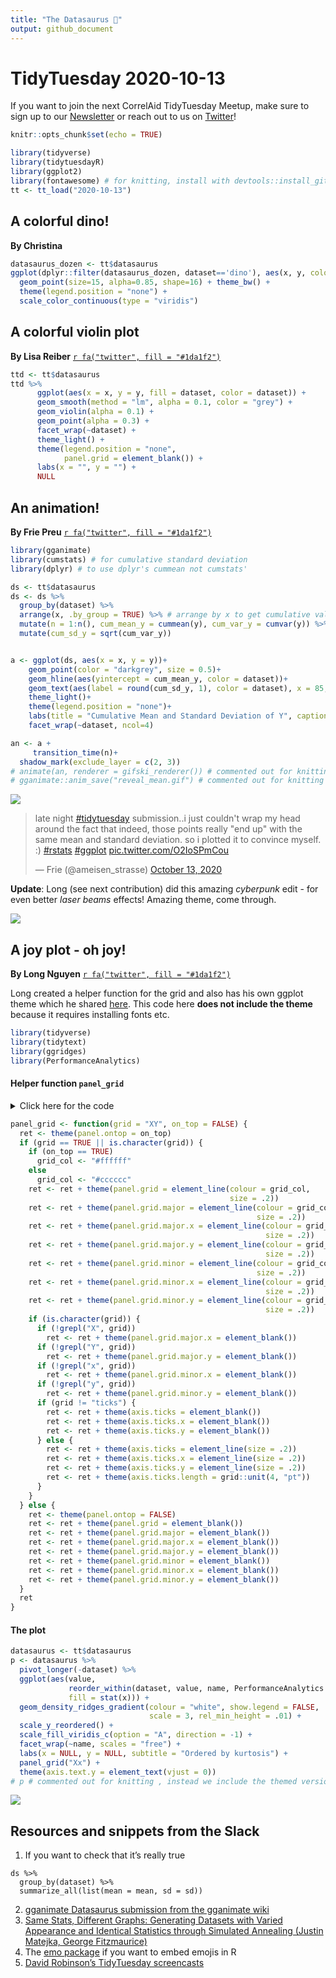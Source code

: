 ```yaml
---
title: "The Datasaurus 🦖"
output: github_document
---
```


# TidyTuesday 2020-10-13

If you want to join the next CorrelAid TidyTuesday Meetup, make sure to sign up to our [Newsletter](https://correlaid.us12.list-manage.com/subscribe?u=b294bf2834adf5d89bdd2dd5a&id=915f3f3eff) or reach out to us on [Twitter](https://twitter.com/CorrelAid)!
```r
knitr::opts_chunk$set(echo = TRUE)

```


```r
library(tidyverse)
library(tidytuesdayR)
library(ggplot2)
library(fontawesome) # for knitting, install with devtools::install_github("rstudio/fontawesome")
tt <- tt_load("2020-10-13")
```
## A colorful dino!
**By Christina**
```r
datasaurus_dozen <- tt$datasaurus
ggplot(dplyr::filter(datasaurus_dozen, dataset=='dino'), aes(x, y, colour=-x)) +
  geom_point(size=15, alpha=0.85, shape=16) + theme_bw() +
  theme(legend.position = "none") +
  scale_color_continuous(type = "viridis")
```

## A colorful violin plot 
**By Lisa Reiber** [`r fa("twitter", fill = "#1da1f2")`](https://twitter.com/lisa_reiber)


```r
ttd <- tt$datasaurus
ttd %>% 
      ggplot(aes(x = x, y = y, fill = dataset, color = dataset)) +
      geom_smooth(method = "lm", alpha = 0.1, color = "grey") +
      geom_violin(alpha = 0.1) +
      geom_point(alpha = 0.3) +
      facet_wrap(~dataset) +
      theme_light() +
      theme(legend.position = "none",
            panel.grid = element_blank()) +
      labs(x = "", y = "") +
      NULL
```

## An animation!
**By Frie Preu** [`r fa("twitter", fill = "#1da1f2")`](https://twitter.com/ameisen_strasse)

```r
library(gganimate)
library(cumstats) # for cumulative standard deviation
library(dplyr) # to use dplyr's cummean not cumstats'
```

```r
ds <- tt$datasaurus
ds <- ds %>% 
  group_by(dataset) %>% 
  arrange(x, .by_group = TRUE) %>% # arrange by x to get cumulative values that we use for the animation
  mutate(n = 1:n(), cum_mean_y = cummean(y), cum_var_y = cumvar(y)) %>% 
  mutate(cum_sd_y = sqrt(cum_var_y))


a <- ggplot(ds, aes(x = x, y = y))+
    geom_point(color = "darkgrey", size = 0.5)+
    geom_hline(aes(yintercept = cum_mean_y, color = dataset))+
    geom_text(aes(label = round(cum_sd_y, 1), color = dataset), x = 85, y = 10, size = 3)+
    theme_light()+
    theme(legend.position = "none")+
    labs(title = "Cumulative Mean and Standard Deviation of Y", caption = "Standard deviation in the bottom right corner of each plot.")+
    facet_wrap(~dataset, ncol=4)

an <- a +
     transition_time(n)+
  shadow_mark(exclude_layer = c(2, 3))
# animate(an, renderer = gifski_renderer()) # commented out for knitting
# gganimate::anim_save("reveal_mean.gif") # commented out for knitting 

```
![](reveal_mean.gif)

<blockquote class="twitter-tweet"><p lang="en" dir="ltr">late night <a href="https://twitter.com/hashtag/tidytuesday?src=hash&amp;ref_src=twsrc%5Etfw">#tidytuesday</a> submission..i just couldn&#39;t wrap my head around the fact that indeed, those points really &quot;end up&quot; with the same mean and standard deviation. so i plotted it to convince myself. :) <a href="https://twitter.com/hashtag/rstats?src=hash&amp;ref_src=twsrc%5Etfw">#rstats</a> <a href="https://twitter.com/hashtag/ggplot?src=hash&amp;ref_src=twsrc%5Etfw">#ggplot</a> <a href="https://t.co/O2IoSPmCou">pic.twitter.com/O2IoSPmCou</a></p>&mdash; Frie (@ameisen_strasse) <a href="https://twitter.com/ameisen_strasse/status/1316133566972125186?ref_src=twsrc%5Etfw">October 13, 2020</a></blockquote> <script async src="https://platform.twitter.com/widgets.js" charset="utf-8"></script> 

**Update**: Long (see next contribution) did this amazing *cyberpunk* edit - for even better _laser beams_ effects! Amazing theme, come through. 


![](reveal_mean_cyberpunk.gif)

## A joy plot - oh joy!
**By Long Nguyen**  [`r fa("twitter", fill = "#1da1f2")`](https://twitter.com/long39ng)


Long created a helper function for the grid and also has his own ggplot theme which he shared [here](https://gist.github.com/long39ng/cb2a438940c5d2d732da3cbf308f7f9a). This code here **does not include the theme** because it requires installing fonts etc. 
```r
library(tidyverse)
library(tidytext)
library(ggridges)
library(PerformanceAnalytics)
```


#### Helper function `panel_grid`
<details><summary>Click here for the code</summary>
<p>

<pre>
panel_grid <- function(grid = "XY", on_top = FALSE) {
  ret <- theme(panel.ontop = on_top)
  if (grid == TRUE || is.character(grid)) {
    if (on_top == TRUE)
      grid_col <- "#ffffff"
    else
      grid_col <- "#cccccc"
    ret <- ret + theme(panel.grid = element_line(colour = grid_col,
                                                 size = .2))
    ret <- ret + theme(panel.grid.major = element_line(colour = grid_col,
                                                       size = .2))
    ret <- ret + theme(panel.grid.major.x = element_line(colour = grid_col,
                                                         size = .2))
    ret <- ret + theme(panel.grid.major.y = element_line(colour = grid_col,
                                                         size = .2))
    ret <- ret + theme(panel.grid.minor = element_line(colour = grid_col,
                                                       size = .2))
    ret <- ret + theme(panel.grid.minor.x = element_line(colour = grid_col,
                                                         size = .2))
    ret <- ret + theme(panel.grid.minor.y = element_line(colour = grid_col,
                                                         size = .2))
    if (is.character(grid)) {
      if (!grepl("X", grid))
        ret <- ret + theme(panel.grid.major.x = element_blank())
      if (!grepl("Y", grid))
        ret <- ret + theme(panel.grid.major.y = element_blank())
      if (!grepl("x", grid))
        ret <- ret + theme(panel.grid.minor.x = element_blank())
      if (!grepl("y", grid))
        ret <- ret + theme(panel.grid.minor.y = element_blank())
      if (grid != "ticks") {
        ret <- ret + theme(axis.ticks = element_blank())
        ret <- ret + theme(axis.ticks.x = element_blank())
        ret <- ret + theme(axis.ticks.y = element_blank())
      } else {
        ret <- ret + theme(axis.ticks = element_line(size = .2))
        ret <- ret + theme(axis.ticks.x = element_line(size = .2))
        ret <- ret + theme(axis.ticks.y = element_line(size = .2))
        ret <- ret + theme(axis.ticks.length = grid::unit(4, "pt"))
      }
    }
  } else {
    ret <- theme(panel.ontop = FALSE)
    ret <- ret + theme(panel.grid = element_blank())
    ret <- ret + theme(panel.grid.major = element_blank())
    ret <- ret + theme(panel.grid.major.x = element_blank())
    ret <- ret + theme(panel.grid.major.y = element_blank())
    ret <- ret + theme(panel.grid.minor = element_blank())
    ret <- ret + theme(panel.grid.minor.x = element_blank())
    ret <- ret + theme(panel.grid.minor.y = element_blank())
  }
  ret
}
</pre>
</p>
</details>
```r
panel_grid <- function(grid = "XY", on_top = FALSE) {
  ret <- theme(panel.ontop = on_top)
  if (grid == TRUE || is.character(grid)) {
    if (on_top == TRUE)
      grid_col <- "#ffffff"
    else
      grid_col <- "#cccccc"
    ret <- ret + theme(panel.grid = element_line(colour = grid_col,
                                                 size = .2))
    ret <- ret + theme(panel.grid.major = element_line(colour = grid_col,
                                                       size = .2))
    ret <- ret + theme(panel.grid.major.x = element_line(colour = grid_col,
                                                         size = .2))
    ret <- ret + theme(panel.grid.major.y = element_line(colour = grid_col,
                                                         size = .2))
    ret <- ret + theme(panel.grid.minor = element_line(colour = grid_col,
                                                       size = .2))
    ret <- ret + theme(panel.grid.minor.x = element_line(colour = grid_col,
                                                         size = .2))
    ret <- ret + theme(panel.grid.minor.y = element_line(colour = grid_col,
                                                         size = .2))
    if (is.character(grid)) {
      if (!grepl("X", grid))
        ret <- ret + theme(panel.grid.major.x = element_blank())
      if (!grepl("Y", grid))
        ret <- ret + theme(panel.grid.major.y = element_blank())
      if (!grepl("x", grid))
        ret <- ret + theme(panel.grid.minor.x = element_blank())
      if (!grepl("y", grid))
        ret <- ret + theme(panel.grid.minor.y = element_blank())
      if (grid != "ticks") {
        ret <- ret + theme(axis.ticks = element_blank())
        ret <- ret + theme(axis.ticks.x = element_blank())
        ret <- ret + theme(axis.ticks.y = element_blank())
      } else {
        ret <- ret + theme(axis.ticks = element_line(size = .2))
        ret <- ret + theme(axis.ticks.x = element_line(size = .2))
        ret <- ret + theme(axis.ticks.y = element_line(size = .2))
        ret <- ret + theme(axis.ticks.length = grid::unit(4, "pt"))
      }
    }
  } else {
    ret <- theme(panel.ontop = FALSE)
    ret <- ret + theme(panel.grid = element_blank())
    ret <- ret + theme(panel.grid.major = element_blank())
    ret <- ret + theme(panel.grid.major.x = element_blank())
    ret <- ret + theme(panel.grid.major.y = element_blank())
    ret <- ret + theme(panel.grid.minor = element_blank())
    ret <- ret + theme(panel.grid.minor.x = element_blank())
    ret <- ret + theme(panel.grid.minor.y = element_blank())
  }
  ret
}
```

#### The plot
```r
datasaurus <- tt$datasaurus
p <- datasaurus %>% 
  pivot_longer(-dataset) %>% 
  ggplot(aes(value,
             reorder_within(dataset, value, name, PerformanceAnalytics::kurtosis),
             fill = stat(x))) +
  geom_density_ridges_gradient(colour = "white", show.legend = FALSE,
                               scale = 3, rel_min_height = .01) +
  scale_y_reordered() +
  scale_fill_viridis_c(option = "A", direction = -1) +
  facet_wrap(~name, scales = "free") +
  labs(x = NULL, y = NULL, subtitle = "Ordered by kurtosis") +
  panel_grid("Xx") +
  theme(axis.text.y = element_text(vjust = 0))
# p # commented out for knitting , instead we include the themed version. see the gist for the theme
```

![](long.png)


## Resources and snippets from the Slack
1. If you want to check that it's really true
```
ds %>% 
  group_by(dataset) %>% 
  summarize_all(list(mean = mean, sd = sd)) 
```
2. [gganimate Datasaurus submission from the gganimate wiki](https://github.com/thomasp85/gganimate/wiki/The-Datasaurus-Dozen)
3. [Same Stats, Different Graphs: Generating Datasets with Varied Appearance and Identical Statistics through Simulated Annealing (Justin Matejka, George Fitzmaurice)](https://www.autodesk.com/research/publications/same-stats-different-graphs)
4. The [emo package](https://github.com/hadley/emo) if you want to embed emojis in R
5. [David Robinson's TidyTuesday screencasts](https://www.youtube.com/user/safe4democracy/featured)

